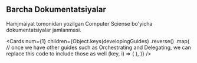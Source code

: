 
## Barcha Dokumentatsiyalar

Hamjmaiyat tomonidan yozilgan Computer Sciense bo'yicha dokumentatsiyalar jamlanmasi.

<Cards
  num={1}
  children={Object.keys(developingGuides)
    .reverse()
    .map(
      // once we have other guides such as Orchestrating and Delegating, we can replace this code to include those as well
      (key, i) => (
        <Card
          key={i}
          title={developingGuides[key].longTitle}
          level={developingGuides[key].level}
          category={developingGuides[key].category}
          author={developingGuides[key].author}
          createdAt={developingGuides[key].createdAt}
          minutesRead={developingGuides[key].minutesRead}
          href={developingGuides[key].href}
        />
      ),
    )}
/>
